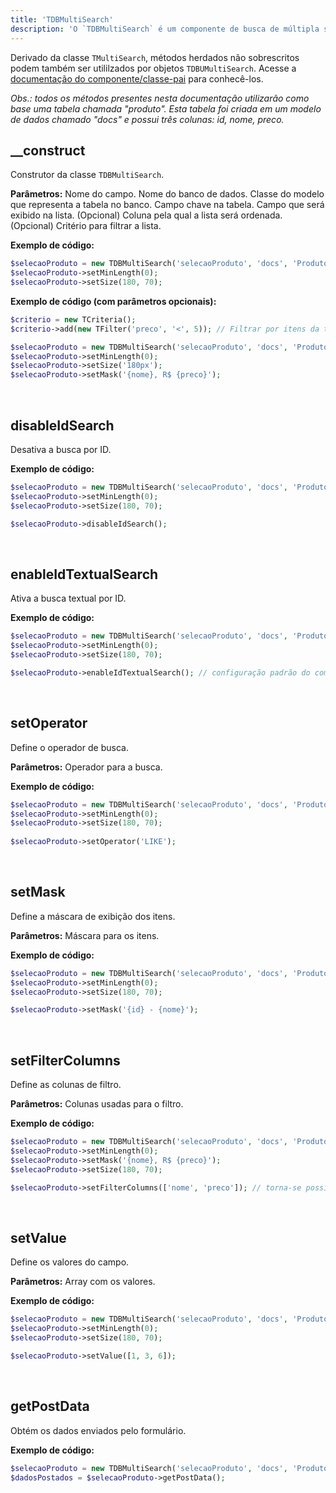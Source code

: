 ```yaml
---
title: 'TDBMultiSearch'
description: 'O `TDBMultiSearch` é um componente de busca de múltipla seleção vinculado a uma fonte de dados de banco de dados. Este componente permite que o usuário realize uma busca e selecione múltiplos itens de uma lista que é dinamicamente carregada do banco de dados.'
---
```


Derivado da classe `TMultiSearch`, métodos herdados não sobrescritos podem também ser utililzados por objetos `TDBUMultiSearch`. Acesse a [documentação do componente/classe-pai](https://madbuilder.mintlify.app/busca-de-dados-fixos/tmultisearch) para conhecê-los.

_Obs.: todos os métodos presentes nesta documentação utilizarão como base uma tabela chamada "produto". Esta tabela foi criada em um modelo de dados chamado "docs" e possui três colunas: id, nome, preco._

## __construct
Construtor da classe `TDBMultiSearch`.

**Parâmetros:**
<ResponseField name="$name" type="mixed" required>Nome do campo.</ResponseField>
<ResponseField name="$database" type="mixed" required>Nome do banco de dados.</ResponseField>
<ResponseField name="$model" type="mixed" required>Classe do modelo que representa a tabela no banco.</ResponseField>
<ResponseField name="$key" type="mixed" required>Campo chave na tabela.</ResponseField>
<ResponseField name="$value" type="mixed" required>Campo que será exibido na lista.</ResponseField>
<ResponseField name="$orderColumn" type="mixed" default="NULL">(Opcional) Coluna pela qual a lista será ordenada.</ResponseField>
<ResponseField name="$criteria" type="TCriteria" default="NULL">(Opcional) Critério para filtrar a lista.</ResponseField>

**Exemplo de código:**
```php
$selecaoProduto = new TDBMultiSearch('selecaoProduto', 'docs', 'Produto', 'id', 'nome');
$selecaoProduto->setMinLength(0);
$selecaoProduto->setSize(180, 70);
```

**Exemplo de código (com parâmetros opcionais):**
```php
$criterio = new TCriteria();
$criterio->add(new TFilter('preco', '<', 5)); // Filtrar por itens da tabela cujo preço seja menor que 5

$selecaoProduto = new TDBMultiSearch('selecaoProduto', 'docs', 'Produto', 'id', 'nome', 'preco asc', $criterio);
$selecaoProduto->setMinLength(0);
$selecaoProduto->setSize('180px');
$selecaoProduto->setMask('{nome}, R$ {preco}');
```

<br/>

## disableIdSearch
Desativa a busca por ID.

**Exemplo de código:**
```php
$selecaoProduto = new TDBMultiSearch('selecaoProduto', 'docs', 'Produto', 'id', 'nome');
$selecaoProduto->setMinLength(0);
$selecaoProduto->setSize(180, 70);

$selecaoProduto->disableIdSearch();
```

<br/>

## enableIdTextualSearch
Ativa a busca textual por ID.

**Exemplo de código:**
```php
$selecaoProduto = new TDBMultiSearch('selecaoProduto', 'docs', 'Produto', 'id', 'nome');
$selecaoProduto->setMinLength(0);
$selecaoProduto->setSize(180, 70);

$selecaoProduto->enableIdTextualSearch(); // configuração padrão do componente
```

<br/>

## setOperator
Define o operador de busca.

**Parâmetros:**
<ResponseField name="$operator" type="mixed" required>Operador para a busca.</ResponseField>

**Exemplo de código:**
```php
$selecaoProduto = new TDBMultiSearch('selecaoProduto', 'docs', 'Produto', 'id', 'nome');
$selecaoProduto->setMinLength(0);
$selecaoProduto->setSize(180, 70);
        
$selecaoProduto->setOperator('LIKE');
```

<br/>

## setMask
Define a máscara de exibição dos itens.

**Parâmetros:**
<ResponseField name="$mask" type="mixed" required>Máscara para os itens.</ResponseField>

**Exemplo de código:**
```php
$selecaoProduto = new TDBMultiSearch('selecaoProduto', 'docs', 'Produto', 'id', 'nome');
$selecaoProduto->setMinLength(0);
$selecaoProduto->setSize(180, 70);

$selecaoProduto->setMask('{id} - {nome}');
```

<br/>

## setFilterColumns
Define as colunas de filtro.

**Parâmetros:**
<ResponseField name="$columns" type="mixed" required>Colunas usadas para o filtro.</ResponseField>

**Exemplo de código:**
```php
$selecaoProduto = new TDBMultiSearch('selecaoProduto', 'docs', 'Produto', 'id', 'nome');
$selecaoProduto->setMinLength(0);
$selecaoProduto->setMask('{nome}, R$ {preco}');
$selecaoProduto->setSize(180, 70);

$selecaoProduto->setFilterColumns(['nome', 'preco']); // torna-se possível pesquisar itens através de seu nome ou preço
```

<br/>

## setValue
Define os valores do campo.

**Parâmetros:**
<ResponseField name="$values" type="mixed" required>Array com os valores.</ResponseField>

**Exemplo de código:**
```php
$selecaoProduto = new TDBMultiSearch('selecaoProduto', 'docs', 'Produto', 'id', 'nome');
$selecaoProduto->setMinLength(0);
$selecaoProduto->setSize(180, 70);

$selecaoProduto->setValue([1, 3, 6]);
```

<br/>

## getPostData
Obtém os dados enviados pelo formulário.

**Exemplo de código:**
```php
$selecaoProduto = new TDBMultiSearch('selecaoProduto', 'docs', 'Produto', 'id', 'nome');
$dadosPostados = $selecaoProduto->getPostData();
```